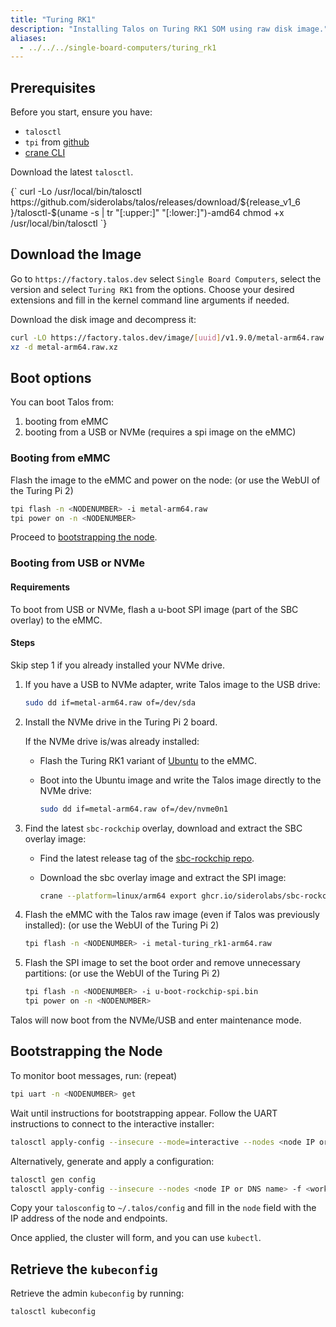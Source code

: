 ```yaml
---
title: "Turing RK1"
description: "Installing Talos on Turing RK1 SOM using raw disk image."
aliases: 
  - ../../../single-board-computers/turing_rk1
---
```



## Prerequisites

Before you start, ensure you have:

- `talosctl`
- `tpi` from [github](https://github.com/turing-machines/tpi/releases)
- [crane CLI](https://github.com/google/go-containerregistry/releases)

Download the latest `talosctl`.

<CodeBlock lang="sh">
  {`
curl -Lo /usr/local/bin/talosctl https://github.com/siderolabs/talos/releases/download/${release_v1_6 }/talosctl-$(uname -s | tr "[:upper:]" "[:lower:]")-amd64
chmod +x /usr/local/bin/talosctl
  `}
</CodeBlock>

## Download the Image

Go to `https://factory.talos.dev` select `Single Board Computers`, select the version and select `Turing RK1` from the options.
Choose your desired extensions and fill in the kernel command line arguments if needed.

Download the disk image and decompress it:

```bash
curl -LO https://factory.talos.dev/image/[uuid]/v1.9.0/metal-arm64.raw.xz
xz -d metal-arm64.raw.xz
```

## Boot options

You can boot Talos from:

1. booting from eMMC
2. booting from a USB or NVMe (requires a spi image on the eMMC)

### Booting from eMMC

Flash the image to the eMMC and power on the node: (or use the WebUI of the Turing Pi 2)

```bash
tpi flash -n <NODENUMBER> -i metal-arm64.raw
tpi power on -n <NODENUMBER> 
```

Proceed to [bootstrapping the node](#bootstrapping-the-node).

### Booting from USB or NVMe

#### Requirements

To boot from USB or NVMe, flash a u-boot SPI image (part of the SBC overlay) to the eMMC.

#### Steps

Skip step 1 if you already installed your NVMe drive.

1. If you have a USB to NVMe adapter, write Talos image to the USB drive:

     ```bash
     sudo dd if=metal-arm64.raw of=/dev/sda
     ```
  
2. Install the NVMe drive in the Turing Pi 2 board.

    If the NVMe drive is/was already installed:

    - Flash the Turing RK1 variant of [Ubuntu](https://docs.turingpi.com/docs/turing-rk1-flashing-os) to the eMMC.
    - Boot into the Ubuntu image and write the Talos image directly to the NVMe drive:
  
      ```bash
      sudo dd if=metal-arm64.raw of=/dev/nvme0n1
      ```

3. Find the latest `sbc-rockchip` overlay, download and extract the SBC overlay image:

    - Find the latest release tag of the [sbc-rockchip repo](https://github.com/siderolabs/sbc-rockchip/releases).
    - Download the sbc overlay image and extract the SPI image:

      ```bash
      crane --platform=linux/arm64 export ghcr.io/siderolabs/sbc-rockchip:<releasetag> | tar x --strip-components=4 artifacts/arm64/u-boot/turingrk1/u-boot-rockchip-spi.bin
      ```

4. Flash the eMMC with the Talos raw image (even if Talos was previously installed): (or use the WebUI of the Turing Pi 2)

    ```bash
    tpi flash -n <NODENUMBER> -i metal-turing_rk1-arm64.raw
    ```

5. Flash the SPI image to set the boot order and remove unnecessary partitions: (or use the WebUI of the Turing Pi 2)

    ```bash
    tpi flash -n <NODENUMBER> -i u-boot-rockchip-spi.bin
    tpi power on -n <NODENUMBER>
    ```

Talos will now boot from the NVMe/USB and enter maintenance mode.

## Bootstrapping the Node

To monitor boot messages, run: (repeat)

```sh
tpi uart -n <NODENUMBER> get
```

Wait until instructions for bootstrapping appear.
Follow the UART instructions to connect to the interactive installer:

```bash
talosctl apply-config --insecure --mode=interactive --nodes <node IP or DNS name>
```

Alternatively, generate and apply a configuration:

```bash
talosctl gen config
talosctl apply-config --insecure --nodes <node IP or DNS name> -f <worker/controlplane>.yaml
```

Copy your `talosconfig` to `~/.talos/config` and fill in the `node` field with the IP address of the node and endpoints.

Once applied, the cluster will form, and you can use `kubectl`.

## Retrieve the `kubeconfig`

Retrieve the admin `kubeconfig` by running:

```bash
talosctl kubeconfig
```
